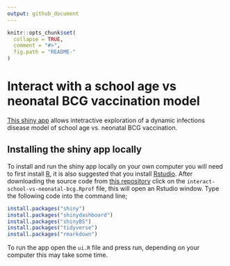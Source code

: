 ```yaml
---
output: github_document
---
```


<!-- README.md is generated from README.Rmd. Please edit that file -->

```r
knitr::opts_chunk$set(
  collapse = TRUE,
  comment = "#>",
  fig.path = "README-"
)
```

# Interact with a school age vs neonatal BCG vaccination model

[This shiny app](http://seabbs.co.uk/shiny/interect-school-vs-neonatal-bcg) allows intetractive exploration of a dynamic infections disease model of school age vs. neonatal BCG vaccination.  

## Installing the shiny app locally

To install and run the shiny app locally on your own computer you will need to first install [R](https://www.r-project.org/), it is also suggested that you install [Rstudio](https://www.rstudio.com/products/rstudio/download/). After downloading the source code from [this repository](https://www.github.com/seabbs/interact-school-vs-neonatal-bcg) click on the `interact-school-vs-neonatal-bcg.Rprof` file, this will open an Rstudio window. Type the following code into the command line;

```r
install.packages("shiny")
install.packages("shinydashboard")
install.packages("shinyBS")
install.packages("tidyverse")
install.packages("rmarkdown")
```

To run the app open the `ui.R` file and press run, depending on your computer this may take some time.
